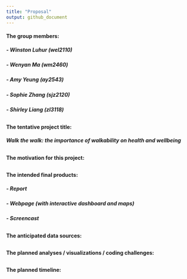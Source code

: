 ```yaml
---
title: "Proposal"
output: github_document
---
```


#### The group members: 
##### - Winston Luhur (wel2110)
##### - Wenyan Ma (wm2460)
##### - Amy Yeung (ay2543) 
##### - Sophie Zhang (sjz2120)
##### - Shirley Liang (zl3118)

##

#### The tentative project title: 
##### Walk the walk: the importance of walkability on health and wellbeing 

##

#### The motivation for this project:
##### 

##

#### The intended final products:
##### - Report
##### - Webpage (with interactive dashboard and maps)
##### - Screencast


##

#### The anticipated data sources: 
##### 

##

#### The planned analyses / visualizations / coding challenges: 
#####

##

#### The planned timeline:
#####
